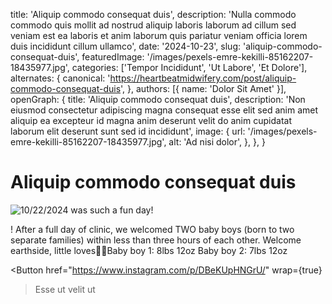   title: 'Aliquip commodo consequat duis',
  description: 'Nulla commodo commodo quis mollit ad nostrud aliquip laboris laborum ad cillum sed veniam est ea laboris et anim laborum quis pariatur veniam officia lorem duis incididunt cillum ullamco',
  date: '2024-10-23',
  slug: 'aliquip-commodo-consequat-duis',
  featuredImage: '/images/pexels-emre-kekilli-85162207-18435977.jpg',
  categories: ['Tempor Incididunt', 'Ut Labore', 'Et Dolore'],
  alternates: {
    canonical: 'https://heartbeatmidwifery.com/post/aliquip-commodo-consequat-duis',
  },
  authors: [{ name: 'Dolor Sit Amet' }],
  openGraph: {
    title: 'Aliquip commodo consequat duis',
    description: 'Non eiusmod consectetur adipiscing magna consequat esse elit sed anim amet aliquip ea excepteur id magna anim deserunt velit do anim cupidatat laborum elit deserunt sunt sed id incididunt',
    image: {
      url: '/images/pexels-emre-kekilli-85162207-18435977.jpg',
      alt: 'Ad nisi dolor',
    },
  },
}


# Aliquip commodo consequat duis

<Image
  src="/images/pexels-emre-kekilli-85162207-18435977.jpg"
  size="large"
  wrap={true}
  alt="10/22/2024 was such a fun day!"
/>

! After a full day of clinic, we welcomed TWO baby boys (born to two separate families) within less than three hours of each other. Welcome earthside, little loves💙🩵Baby boy 1: 8lbs 12oz Baby boy 2: 7lbs 12oz

<Button
  href="https://www.instagram.com/p/DBeKUpHNGrU/"
  wrap={true}
>Esse ut velit ut</Button>
